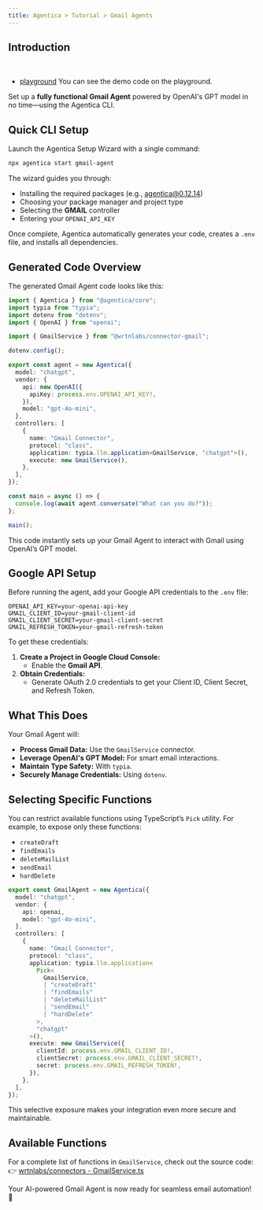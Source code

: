 ```yaml
---
title: Agentica > Tutorial > Gmail Agents
---
```


## Introduction

<br />
<YoutubeRenderer src="https://www.youtube.com/embed/C3MmwSr_Rqc" type="shorts"/>

- [playground](https://stackblitz.com/~/github.com/wrtnlabs/agentica-tutorial-gmail?file=README.md) You can see the demo code on the playground.

Set up a **fully functional Gmail Agent** powered by OpenAI's GPT model in no time—using the Agentica CLI.

## Quick CLI Setup

Launch the Agentica Setup Wizard with a single command:

```bash
npx agentica start gmail-agent
```

The wizard guides you through:

- Installing the required packages (e.g., agentica@0.12.14)
- Choosing your package manager and project type
- Selecting the **GMAIL** controller
- Entering your `OPENAI_API_KEY`

Once complete, Agentica automatically generates your code, creates a `.env` file, and installs all dependencies.

## Generated Code Overview

The generated Gmail Agent code looks like this:

```typescript
import { Agentica } from "@agentica/core";
import typia from "typia";
import dotenv from "dotenv";
import { OpenAI } from "openai";

import { GmailService } from "@wrtnlabs/connector-gmail";

dotenv.config();

export const agent = new Agentica({
  model: "chatgpt",
  vendor: {
    api: new OpenAI({
      apiKey: process.env.OPENAI_API_KEY!,
    }),
    model: "gpt-4o-mini",
  },
  controllers: [
    {
      name: "Gmail Connector",
      protocol: "class",
      application: typia.llm.application<GmailService, "chatgpt">(),
      execute: new GmailService(),
    },
  ],
});

const main = async () => {
  console.log(await agent.conversate("What can you do?"));
};

main();
```

This code instantly sets up your Gmail Agent to interact with Gmail using OpenAI’s GPT model.

## Google API Setup

Before running the agent, add your Google API credentials to the `.env` file:

```env
OPENAI_API_KEY=your-openai-api-key
GMAIL_CLIENT_ID=your-gmail-client-id
GMAIL_CLIENT_SECRET=your-gmail-client-secret
GMAIL_REFRESH_TOKEN=your-gmail-refresh-token
```

To get these credentials:

1. **Create a Project in Google Cloud Console:**
   - Enable the **Gmail API**.
2. **Obtain Credentials:**
   - Generate OAuth 2.0 credentials to get your Client ID, Client Secret, and Refresh Token.

## What This Does

Your Gmail Agent will:

- **Process Gmail Data:** Use the `GmailService` connector.
- **Leverage OpenAI's GPT Model:** For smart email interactions.
- **Maintain Type Safety:** With `typia`.
- **Securely Manage Credentials:** Using `dotenv`.

## Selecting Specific Functions

You can restrict available functions using TypeScript’s `Pick` utility. For example, to expose only these functions:

- `createDraft`
- `findEmails`
- `deleteMailList`
- `sendEmail`
- `hardDelete`

```typescript
export const GmailAgent = new Agentica({
  model: "chatgpt",
  vendor: {
    api: openai,
    model: "gpt-4o-mini",
  },
  controllers: [
    {
      name: "Gmail Connector",
      protocol: "class",
      application: typia.llm.application<
        Pick<
          GmailService,
          | "createDraft"
          | "findEmails"
          | "deleteMailList"
          | "sendEmail"
          | "hardDelete"
        >,
        "chatgpt"
      >(),
      execute: new GmailService({
        clientId: process.env.GMAIL_CLIENT_ID!,
        clientSecret: process.env.GMAIL_CLIENT_SECRET!,
        secret: process.env.GMAIL_REFRESH_TOKEN!,
      }),
    },
  ],
});
```

This selective exposure makes your integration even more secure and maintainable.

## Available Functions

For a complete list of functions in `GmailService`, check out the source code:  
👉 [wrtnlabs/connectors - GmailService.ts](https://github.com/wrtnlabs/connectors/blob/main/packages/gmail/src/gmail/GmailService.ts)

Your AI-powered Gmail Agent is now ready for seamless email automation! 🚀
